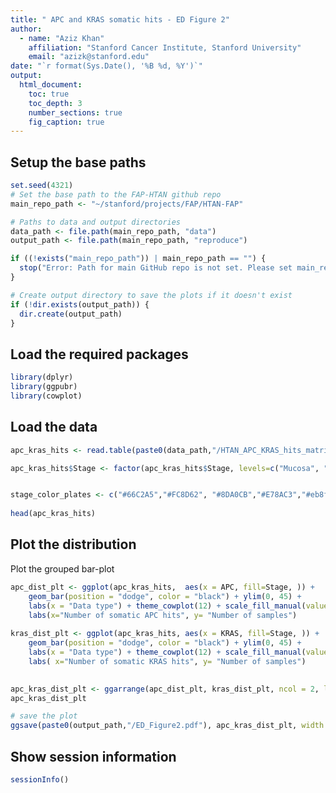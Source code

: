 ```yaml
---
title: " APC and KRAS somatic hits - ED Figure 2"
author: 
  - name: "Aziz Khan"
    affiliation: "Stanford Cancer Institute, Stanford University"
    email: "azizk@stanford.edu"
date: "`r format(Sys.Date(), '%B %d, %Y')`"
output:
  html_document:
    toc: true
    toc_depth: 3
    number_sections: true
    fig_caption: true
---
```


## Setup the base paths
```r
set.seed(4321)
# Set the base path to the FAP-HTAN github repo
main_repo_path <- "~/stanford/projects/FAP/HTAN-FAP"

# Paths to data and output directories
data_path <- file.path(main_repo_path, "data")
output_path <- file.path(main_repo_path, "reproduce")

if ((!exists("main_repo_path")) | main_repo_path == "") {
  stop("Error: Path for main GitHub repo is not set. Please set main_repo_path <- '/path/to/repo/HTAN-FAP' and try again!")
}

# Create output directory to save the plots if it doesn't exist
if (!dir.exists(output_path)) {
  dir.create(output_path)
}
```

## Load the required packages

```r
library(dplyr)
library(ggpubr)
library(cowplot)
```


## Load the data

```r
apc_kras_hits <- read.table(paste0(data_path,"/HTAN_APC_KRAS_hits_matrix_wgs_wes.tsv"), sep = "\t", header = T)

apc_kras_hits$Stage <- factor(apc_kras_hits$Stage, levels=c("Mucosa", "Benign", "Dysplasia", "AdCa"))


stage_color_plates <- c("#66C2A5","#FC8D62", "#8DA0CB","#E78AC3","#eb8f93","#b392b4")
                        
head(apc_kras_hits)

```

## Plot the distribution
Plot the grouped bar-plot

```r
apc_dist_plt <- ggplot(apc_kras_hits,  aes(x = APC, fill=Stage, )) + 
    geom_bar(position = "dodge", color = "black") + ylim(0, 45) +
    labs(x = "Data type") + theme_cowplot(12) + scale_fill_manual(values = stage_color_plates) + 
    labs(x="Number of somatic APC hits", y= "Number of samples")
  
kras_dist_plt <- ggplot(apc_kras_hits, aes(x = KRAS, fill=Stage, )) + 
    geom_bar(position = "dodge", color = "black") + ylim(0, 45) +
    labs(x = "Data type") + theme_cowplot(12) + scale_fill_manual(values = stage_color_plates) + 
    labs( x="Number of somatic KRAS hits", y= "Number of samples")
  

apc_kras_dist_plt <- ggarrange(apc_dist_plt, kras_dist_plt, ncol = 2, labels = c("a","b"))
apc_kras_dist_plt

# save the plot
ggsave(paste0(output_path,"/ED_Figure2.pdf"), apc_kras_dist_plt, width = 8, height = 5)

```


## Show session information
```r
sessionInfo()
```